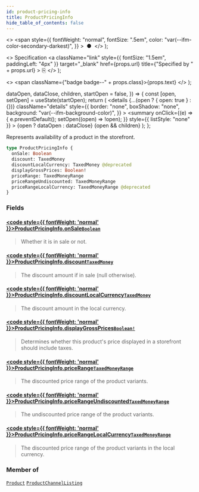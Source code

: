 ```yaml
---
id: product-pricing-info
title: ProductPricingInfo
hide_table_of_contents: false
---
```


  <>
    <span
      style={{
        fontWeight: "normal",
        fontSize: ".5em",
        color: "var(--ifm-color-secondary-darkest)",
      }}
    >
      &nbsp;●&nbsp;
    </span>
  </>
);

  <>
    Specification
    <a
      className="link"
      style={{ fontSize: "1.5em", paddingLeft: "4px" }}
      target="\_blank"
      href={props.url}
      title={"Specified by " + props.url}
    >
      ⎘
    </a>
  </>
);

  <>
    <span className={"badge badge--" + props.class}>{props.text}</span>
  </>
);


  dataOpen,
  dataClose,
  children,
  startOpen = false,
}) => {
  const [open, setOpen] = useState(startOpen);
  return (
    <details
      {...(open ? { open: true } : {})}
      className="details"
      style={{
        border: "none",
        boxShadow: "none",
        background: "var(--ifm-background-color)",
      }}
    >
      <summary
        onClick={(e) => {
          e.preventDefault();
          setOpen((open) => !open);
        }}
        style={{ listStyle: "none" }}
      >
        {open ? dataOpen : dataClose}
      </summary>
      {open && children}
    </details>
  );
};

Represents availability of a product in the storefront.

```graphql
type ProductPricingInfo {
  onSale: Boolean
  discount: TaxedMoney
  discountLocalCurrency: TaxedMoney @deprecated
  displayGrossPrices: Boolean!
  priceRange: TaxedMoneyRange
  priceRangeUndiscounted: TaxedMoneyRange
  priceRangeLocalCurrency: TaxedMoneyRange @deprecated
}
```

### Fields

#### [<code style={{ fontWeight: 'normal' }}>ProductPricingInfo.<b>onSale</b></code>](#)<Bullet />[`Boolean`](../../../api-reference/miscellaneous/scalars/boolean) <Badge class="secondary" text="scalar"/>

> Whether it is in sale or not.

#### [<code style={{ fontWeight: 'normal' }}>ProductPricingInfo.<b>discount</b></code>](#)<Bullet />[`TaxedMoney`](../../../api-reference/miscellaneous/objects/taxed-money) <Badge class="secondary" text="object"/>

> The discount amount if in sale (null otherwise).

#### [<code style={{ fontWeight: 'normal' }}>ProductPricingInfo.<b>discountLocalCurrency</b></code>](#)<Bullet />[`TaxedMoney`](../../../api-reference/miscellaneous/objects/taxed-money) <Badge class="secondary" text="deprecated"/> <Badge class="secondary" text="object"/>

> <Badge
>   class="warning"
>   text="DEPRECATED: This field will be removed in Saleor 4.0. Always returns `null`."
> />
>
> The discount amount in the local currency.

#### [<code style={{ fontWeight: 'normal' }}>ProductPricingInfo.<b>displayGrossPrices</b></code>](#)<Bullet />[`Boolean!`](../../../api-reference/miscellaneous/scalars/boolean) <Badge class="secondary" text="non-null"/> <Badge class="secondary" text="scalar"/>

> Determines whether this product's price displayed in a storefront should include taxes.
>
> <Badge text="Added in Saleor 3.9" class="secondary margin-bottom--sm" />

#### [<code style={{ fontWeight: 'normal' }}>ProductPricingInfo.<b>priceRange</b></code>](#)<Bullet />[`TaxedMoneyRange`](../../../api-reference/miscellaneous/objects/taxed-money-range) <Badge class="secondary" text="object"/>

> The discounted price range of the product variants.

#### [<code style={{ fontWeight: 'normal' }}>ProductPricingInfo.<b>priceRangeUndiscounted</b></code>](#)<Bullet />[`TaxedMoneyRange`](../../../api-reference/miscellaneous/objects/taxed-money-range) <Badge class="secondary" text="object"/>

> The undiscounted price range of the product variants.

#### [<code style={{ fontWeight: 'normal' }}>ProductPricingInfo.<b>priceRangeLocalCurrency</b></code>](#)<Bullet />[`TaxedMoneyRange`](../../../api-reference/miscellaneous/objects/taxed-money-range) <Badge class="secondary" text="deprecated"/> <Badge class="secondary" text="object"/>

> <Badge
>   class="warning"
>   text="DEPRECATED: This field will be removed in Saleor 4.0. Always returns `null`."
> />
>
> The discounted price range of the product variants in the local currency.

### Member of

[`Product`](../../../api-reference/products/objects/product) <Badge class="secondary" text="object"/><Bullet />[`ProductChannelListing`](../../../api-reference/products/objects/product-channel-listing) <Badge class="secondary" text="object"/>

